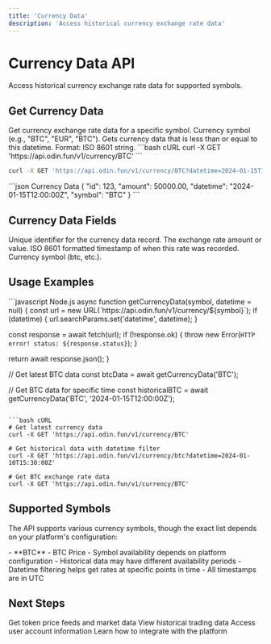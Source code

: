 ```yaml
---
title: 'Currency Data'
description: 'Access historical currency exchange rate data'
---
```


# Currency Data API

Access historical currency exchange rate data for supported symbols.

## Get Currency Data

<ParamField path="GET /currency/{symbol}" type="endpoint">
Get currency exchange rate data for a specific symbol.
</ParamField>

<ParamField path="symbol" type="string" required>
Currency symbol (e.g., "BTC", "EUR", "BTC").
</ParamField>

<ParamField query="datetime" type="string">
Gets currency data that is less than or equal to this datetime. Format: ISO 8601 string.
</ParamField>

<RequestExample>
```bash cURL
curl -X GET 'https://api.odin.fun/v1/currency/BTC'
```

```bash With Datetime Filter
curl -X GET 'https://api.odin.fun/v1/currency/BTC?datetime=2024-01-15T12:00:00Z'
```
</RequestExample>

<ResponseExample>
```json Currency Data
{
  "id": 123,
  "amount": 50000.00,
  "datetime": "2024-01-15T12:00:00Z",
  "symbol": "BTC"
}
```
</ResponseExample>

## Currency Data Fields

<ResponseField name="id" type="integer" required>
Unique identifier for the currency data record.
</ResponseField>

<ResponseField name="amount" type="number" required>
The exchange rate amount or value.
</ResponseField>

<ResponseField name="datetime" type="string" required>
ISO 8601 formatted timestamp of when this rate was recorded.
</ResponseField>

<ResponseField name="symbol" type="string" required>
Currency symbol (btc, etc.).
</ResponseField>

## Usage Examples

<CodeGroup>
```javascript Node.js
async function getCurrencyData(symbol, datetime = null) {
  const url = new URL(`https://api.odin.fun/v1/currency/${symbol}`);
  if (datetime) {
    url.searchParams.set('datetime', datetime);
  }
  
  const response = await fetch(url);
  if (!response.ok) {
    throw new Error(`HTTP error! status: ${response.status}`);
  }
  
  return await response.json();
}

// Get latest BTC data
const btcData = await getCurrencyData('BTC');

// Get BTC data for specific time
const historicalBTC = await getCurrencyData('BTC', '2024-01-15T12:00:00Z');
```

```bash cURL
# Get latest currency data
curl -X GET 'https://api.odin.fun/v1/currency/BTC'

# Get historical data with datetime filter
curl -X GET 'https://api.odin.fun/v1/currency/btc?datetime=2024-01-10T15:30:00Z'

# Get BTC exchange rate data
curl -X GET 'https://api.odin.fun/v1/currency/BTC'
```
</CodeGroup>

## Supported Symbols

The API supports various currency symbols, though the exact list depends on your platform's configuration:

<Tabs>
<Tab title="Common Symbols">
  - **BTC** - BTC Price
</Tab>

<Tab title="Usage Notes">
  - Symbol availability depends on platform configuration
  - Historical data may have different availability periods
  - Datetime filtering helps get rates at specific points in time
  - All timestamps are in UTC
</Tab>
</Tabs>


## Next Steps

<CardGroup cols={2}>
<Card title="Token Pricing" icon="chart-line" href="/api/tokens/feeds">
  Get token price feeds and market data
</Card>

<Card title="Trade History" icon="history" href="/api/trading/trades">
  View historical trading data
</Card>

<Card title="User Data" icon="user" href="/api/users/details">
  Access user account information
</Card>

<Card title="Getting Started" icon="rocket" href="/quickstart/quickstart-01-prepare">
  Learn how to integrate with the platform
</Card>
</CardGroup> 